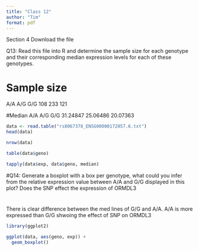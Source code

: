 ```yaml
---
title: "Class 12"
author: "Tim"
format: pdf
---
```


Section 4
Download the file 

Q13: Read this file into R and determine the sample size for each genotype and their corresponding median expression levels for each of these genotypes.

# Sample size
A/A A/G G/G 
108 233 121

#Median 
A/A      A/G      G/G 
31.24847 25.06486 20.07363 

```r
data <- read.table("rs8067378_ENSG00000172057.6.txt")
head(data)
```

```r
nrow(data)
```

```r
table(data$geno)
```

```r
tapply(data$exp, data$geno, median)
```



#Q14: Generate a boxplot with a box per genotype, what could you infer from the relative expression value between A/A and G/G displayed in this plot? Does the SNP effect the expression of ORMDL3

#
There is clear difference between the med lines of G/G and A/A. A/A is more expressed than G/G shwoing the effect of SNP on ORMDL3

```r
library(ggplot2)
```

```r
ggplot(data, aes(geno, exp)) +
  geom_boxplot()
```


